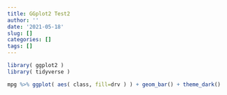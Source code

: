 ```yaml
---
title: GGplot2 Test2
author: ''
date: '2021-05-18'
slug: []
categories: []
tags: []
---
```


```r
library( ggplot2 )
library( tidyverse )

mpg %>% ggplot( aes( class, fill=drv ) ) + geom_bar() + theme_dark()
```